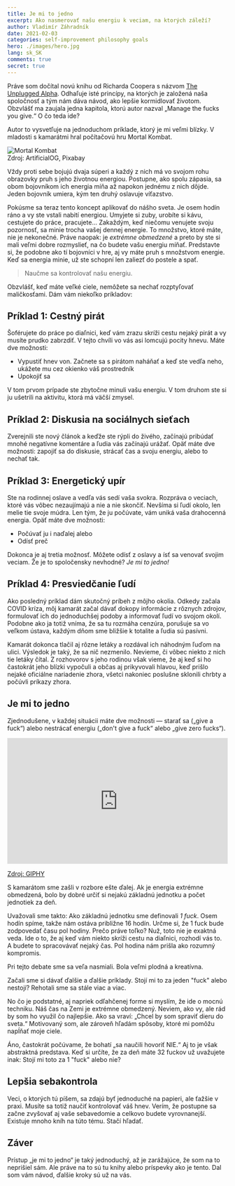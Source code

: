 ```yaml
---
title: Je mi to jedno
excerpt: Ako nasmerovať našu energiu k veciam, na ktorých záleží?
author: Vladimír Záhradník
date: 2021-02-03
categories: self-improvement philosophy goals
hero: ./images/hero.jpg
lang: sk_SK
comments: true
secret: true
---
```


Práve som dočítal novú knihu od Richarda Coopera s názvom [The Unplugged Alpha][the-unplugged-alpha]. Odhaľuje isté princípy, na ktorých je založená naša spoločnosť a tým nám dáva návod, ako lepšie kormidlovať životom. Obzvlášť ma zaujala jedna kapitola, ktorú autor nazval „Manage the fucks you give.“ O čo teda ide?

Autor to vysvetľuje na jednoduchom príklade, ktorý je mi veľmi blízky. V mladosti s kamarátmi hral počítačovú hru Mortal Kombat.

<div className="Image__Large">
  <img src="./images/mortal-kombat.jpg" alt="Mortal Kombat" />
  <figcaption>Zdroj: ArtificialOG, Pixabay</figcaption>
</div>

Vždy proti sebe bojujú dvaja súperi a každý z nich má vo svojom rohu obrazovky pruh s jeho životnou energiou. Postupne, ako spolu zápasia, sa obom bojovníkom ich energia míňa až napokon jednému z nich dôjde. Jeden bojovník umiera, kým ten druhý oslavuje víťazstvo.

Pokúsme sa teraz tento koncept aplikovať do nášho sveta. Je osem hodín ráno a vy ste vstali nabití energiou. Umyjete si zuby, urobíte si kávu, cestujete do práce, pracujete... Zakaždým, keď niečomu venujete svoju pozornosť, sa minie trocha vašej dennej energie. To množstvo, ktoré máte, nie je nekonečné. Práve naopak: je *extrémne obmedzené* a preto by ste si mali veľmi dobre rozmyslieť, na čo budete vašu energiu míňať. Predstavte si, že podobne ako tí bojovníci v hre, aj vy máte pruh s množstvom energie. Keď sa energia minie, už ste schopní len zaliezť do postele a spať.

> Naučme sa kontrolovať našu energiu.

Obzvlášť, keď máte veľké ciele, nemôžete sa nechať rozptyľovať maličkosťami. Dám vám niekoľko príkladov:

## Príklad 1: Cestný pirát
Šoférujete do práce po diaľnici, keď vám zrazu skríži cestu nejaký pirát a vy musíte prudko zabrzdiť. V tejto chvíli vo vás asi lomcujú pocity hnevu. Máte dve možnosti:
- Vypustiť hnev von. Začnete sa s pirátom naháňať a keď ste vedľa neho, ukážete mu cez okienko váš prostredník
- Upokojiť sa

V tom prvom prípade ste zbytočne minuli vašu energiu. V tom druhom ste si ju ušetrili na aktivitu, ktorá má väčší zmysel.

## Príklad 2: Diskusia na sociálnych sieťach
Zverejnili ste nový článok a keďže ste rýpli do živého, začínajú pribúdať mnohé negatívne komentáre a ľudia vás začínajú urážať. Opäť máte dve možnosti: zapojiť sa do diskusie, strácať čas a svoju energiu, alebo to nechať tak.

## Príklad 3: Energetický upír
Ste na rodinnej oslave a vedľa vás sedí vaša svokra. Rozpráva o veciach, ktoré vás vôbec nezaujímajú a nie a nie skončiť. Nevšíma si ľudí okolo, len melie tie svoje múdra. Len tým, že ju počúvate, vám uniká vaša drahocenná energia. Opäť máte dve možnosti:
- Počúvať ju i naďalej alebo
- Odísť preč

Dokonca je aj tretia možnosť. Môžete odísť z oslavy a ísť sa venovať svojim veciam. Že je to spoločensky nevhodné? *Je mi to jedno!*

## Príklad 4: Presviedčanie ľudí
Ako posledný príklad dám skutočný príbeh z môjho okolia. Odkedy začala COVID kríza, môj kamarát začal dávať dokopy informácie z rôznych zdrojov, formulovať ich do jednoduchšej podoby a informovať ľudí vo svojom okolí. Podobne ako ja totiž vníma, že sa tu rozmáha cenzúra, porušuje sa vo veľkom ústava, každým dňom sme bližšie k totalite a ľudia sú pasívni.

Kamarát dokonca tlačil aj rôzne letáky a rozdával ich náhodným ľuďom na ulici. Výsledok je taký, že sa nič nezmenilo. Nevieme, či vôbec niekto z nich tie letáky čítal. Z rozhovorov s jeho rodinou však vieme, že aj keď si ho častokrát jeho blízki vypočuli a občas aj prikyvovali hlavou, keď prišlo nejaké oficiálne nariadenie zhora, všetci nakoniec poslušne sklonili chrbty a počúvli príkazy zhora.

## Je mi to jedno
Zjednodušene, v každej situácii máte dve možnosti — starať sa („give a fuck“) alebo nestrácať energiu („don't give a fuck“ alebo „give zero fucks“).

<div className="Image__Medium">
  <div style="width:100%;height:0;padding-bottom:57%;position:relative;"><iframe src="https://giphy.com/embed/l0HlzKskb3WbpWsKc" width="100%" height="100%" style="position:absolute" frameBorder="0" class="giphy-embed" allowFullScreen></iframe></div><p><a href="https://giphy.com/gifs/season-3-trailer-amc-3ohze2m5cNyumzUMp2">Zdroj: GIPHY</a></p>
</div>

S kamarátom sme zašli v rozbore ešte ďalej. Ak je energia extrémne obmedzená, bolo by dobré určiť si nejakú základnú jednotku a počet jednotiek za deň.

Uvažovali sme takto: Ako základnú jednotku sme definovali *1 fuck*. Osem hodín spíme, takže nám ostáva približne 16 hodín. Určme si, že 1 fuck bude zodpovedať času pol hodiny. Prečo práve toľko? Nuž, toto nie je exaktná veda. Ide o to, že aj keď vám niekto skríži cestu na diaľnici, rozhodí vás to. A budete to spracovávať nejaký čas. Pol hodina nám prišla ako rozumný kompromis.

Pri tejto debate sme sa veľa nasmiali. Bola veľmi plodná a kreatívna.

Začali sme si dávať ďalšie a ďalšie príklady. Stojí mi to za jeden "fuck" alebo nestojí? Rehotali sme sa stále viac a viac.

No čo je podstatné, aj napriek odľahčenej forme si myslím, že ide o mocnú techniku. Náš čas na Zemi je extrémne obmedzený. Neviem, ako vy, ale rád by som ho využil čo najlepšie. Ako sa vraví: „Chcel by som spraviť dieru do sveta.“ Motivovaný som, ale zároveň hľadám spôsoby, ktoré mi pomôžu napĺňať moje ciele.

Áno, častokrát počúvame, že bohatí „sa naučili hovoriť NIE.“ Aj to je však abstraktná predstava. Keď si určíte, že za deň máte 32 fuckov už uvažujete inak: Stojí mi toto za 1 "fuck" alebo nie?

## Lepšia sebakontrola
Veci, o ktorých tú píšem, sa zdajú byť jednoduché na papieri, ale ťažšie v praxi. Musíte sa totiž naučiť kontrolovať váš hnev. Verím, že postupne sa začne zvyšovať aj vaše sebavedomie a celkovo budete vyrovnanejší. Existuje mnoho kníh na túto tému. Stačí hľadať.

## Záver
Prístup „je mi to jedno“ je taký jednoduchý, až je zarážajúce, že som na to neprišiel sám. Ale práve na to sú tu knihy alebo príspevky ako je tento. Dal som vám návod, ďalšie kroky sú už na vás.

[//]: # (Used references)
[the-unplugged-alpha]: https://www.goodreads.com/book/show/56048522-the-unplugged-alpha